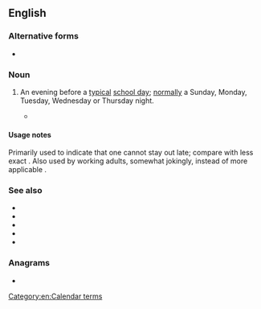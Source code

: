 {{also|schoolnight}}
==English==

===Alternative forms===
* {{alter|en|schoolnight}}

===Noun===
{{en-noun}}

# An evening before a [[typical]] [[school day]]; [[normal]]ly a Sunday, Monday, Tuesday, Wednesday or Thursday night.
#: {{syn|en|worknight}}
#: {{ux|en|Jamie has to go to bed at 9:00 on '''school nights''', but on Friday and Saturday he gets to stay up as late as he wants.}}
#* {{quote-av|en|medium=motion picture|title=Buffy the Vampire Slayer|year=1992|writer=Joss Whedon|actor=Kristy Swanson|role=Buffy|passage=I can't believe I'm doing this. I can't believe I'm in a graveyard with a strange man hunting for vampires on a '''school night'''.}}

====Usage notes====
Primarily used to indicate that one cannot stay out late; compare with less exact {{m|en|weeknight}}. Also used by working adults, somewhat jokingly, instead of more applicable {{m|en|worknight}}.

===See also===
* {{l|en|schoolday}}
* {{l|en|weekday}}
* {{l|en|weekend night}}
* {{l|en|weeknight}}
* {{l|en|worknight}}

===Anagrams===
* {{anagrams|en|a=cghhilnoost|night school|nightschool}}

[[Category:en:Calendar terms]]